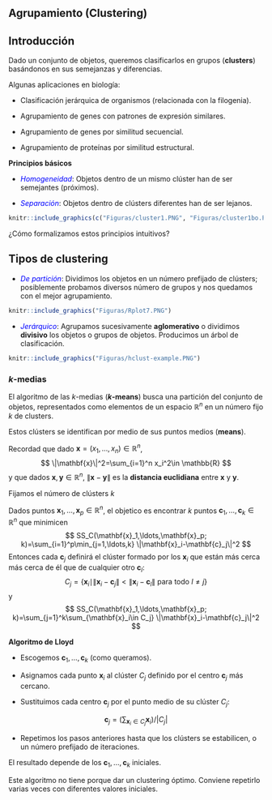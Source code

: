 ## Agrupamiento (Clustering)

## Introducción

Dado un conjunto de objetos, queremos clasificarlos en grupos (**clusters**) basándonos en sus semejanzas y diferencias.

Algunas aplicaciones en biología:

* Clasificación jerárquica de organismos (relacionada con la filogenia).

* Agrupamiento de genes con patrones de expresión similares.

* Agrupamiento de genes por similitud secuencial.

* Agrupamiento de proteínas por similitud estructural.


**Principios básicos**

* [*Homogeneidad*]{style="color: blue;"}: Objetos dentro de un mismo clúster han de ser semejantes (próximos).

* [*Separación*]{style="color: blue;"}: Objetos dentro de clústers diferentes han de ser lejanos.



```r
knitr::include_graphics(c("Figuras/cluster1.PNG", "Figuras/cluster1bo.PNG","Figuras/cluster1dolent.PNG"))
```


¿Cómo formalizamos estos principios intuitivos?

## Tipos de clustering

* [*De partición*]{style="color: blue;"}: Dividimos los objetos en un número prefijado de clústers; posiblemente probamos diversos número de grupos y nos quedamos con el mejor agrupamiento.

```r
knitr::include_graphics("Figuras/Rplot7.PNG")
```

* [*Jerárquico*]{style="color: blue;"}: Agrupamos sucesivamente **aglomerativo** o dividimos **divisivo** los objetos o grupos de objetos. Producimos un árbol de clasificación.

```r
knitr::include_graphics("Figuras/hclust-example.PNG")
```


### $k$-medias

El algoritmo de las $k$-medias (**$k$-means**) busca una partición del conjunto de objetos, representados como elementos de un espacio $\mathbb{R}^n$ en un número fijo $k$ de clusters.

Estos clústers se identifican por medio de sus puntos medios (**means**).


Recordad que dado $\mathbf{x}=(x_1,\ldots,x_n)\in \mathbb{R}^n$,
$$
\|\mathbf{x}\|^2=\sum_{i=1}^n x_i^2\in \mathbb{R}
$$
y que dados $\mathbf{x},\mathbf{y} \in \mathbb{R}^n$, $\|\mathbf{x}-\mathbf{y}\|$ es la **distancia euclidiana** entre  $\mathbf{x}$ y $\mathbf{y}$.

Fijamos el número de clústers $k$

Dados puntos $\mathbf{x}_1,\ldots,\mathbf{x}_p\in \mathbb{R}^n$, el objetico es encontrar $k$ puntos $\mathbf{c}_1,\ldots,\mathbf{c}_k\in \mathbb{R}^n$ que minimicen
$$
SS_C(\mathbf{x}_1,\ldots,\mathbf{x}_p; k)=\sum_{i=1}^p\min_{j=1,\ldots,k} \|\mathbf{x}_i-\mathbf{c}_j\|^2
$$
Entonces cada $\mathbf{c}_j$ definirá el clúster formado por los $\mathbf{x}_i$ que están más cerca más cerca de él que de cualquier otro $\mathbf{c}_l$:
$$
C_j=\{\mathbf{x}_i\mid \|\mathbf{x}_i-\mathbf{c}_j\|<\|\mathbf{x}_i-\mathbf{c}_l\|\mbox{ para todo }l\neq j\}
$$
y
$$
SS_C(\mathbf{x}_1,\ldots,\mathbf{x}_p; k)=\sum_{j=1}^k\sum_{\mathbf{x}_i\in C_j}  \|\mathbf{x}_i-\mathbf{c}_j\|^2
$$


**Algoritmo de Lloyd**

* Escogemos $\mathbf{c}_1,\ldots,\mathbf{c}_k$ (como queramos).

* Asignamos cada punto $\mathbf{x}_i$ al clúster $C_j$ definido por el centro $\mathbf{c}_j$ más cercano.

* Sustituimos cada centro $\mathbf{c}_j$ por el punto medio de su clúster $C_j$:

$$
\mathbf{c}_j= \Big(\sum_{\mathbf{x}_i\in C_j} \mathbf{x}_i\Big)/|C_j|
$$
\vspace*{-2ex}

* Repetimos los pasos anteriores hasta que los clústers se estabilicen, o un número prefijado de iteraciones.

El resultado depende de los $\mathbf{c}_1,\ldots,\mathbf{c}_k$ iniciales.
\medskip

Este algoritmo no tiene porque dar un clustering óptimo. Conviene repetirlo varias veces con diferentes valores iniciales.

